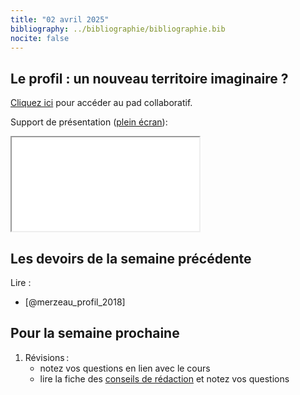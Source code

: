 ```yaml
---
title: "02 avril 2025"
bibliography: ../bibliographie/bibliographie.bib
nocite: false
---
```


## Le profil : un nouveau territoire imaginaire ?


::: {.callout-note}

[Cliquez ici](https://demo.hedgedoc.org/lU1EOUYpQVa_pUfwnLkqHQ#) pour accéder au pad collaboratif.

:::

Support de présentation ([plein écran](/slides/seance9.html){target="_blank"}):

```{=html}

<iframe src="/slides/seance9.html"></iframe>
```

## Les devoirs de la semaine précédente

Lire : 

- [@merzeau_profil_2018]

## Pour la semaine prochaine

1. Révisions :
    - notez vos questions en lien avec le cours
    - lire la fiche des [conseils de rédaction](/tools/redaction.qmd) et notez vos questions